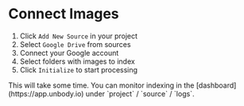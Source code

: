 
# Connect Images

1. Click `Add New Source` in your project
2. Select `Google Drive` from sources
3. Connect your Google account
4. Select folders with images to index
5. Click `Initialize` to start processing

<Callout type="info">
This will take some time. You can monitor indexing in the [dashboard](https://app.unbody.io) under `project` / `source` / `logs`.
</Callout>